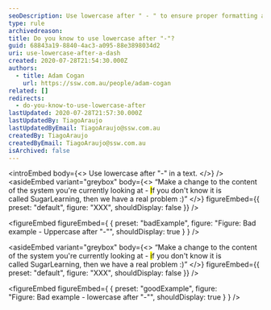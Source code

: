 ```yaml
---
seoDescription: Use lowercase after " - " to ensure proper formatting and readability.
type: rule
archivedreason:
title: Do you know to use lowercase after "-"?
guid: 68843a19-8840-4ac3-a095-88e3898034d2
uri: use-lowercase-after-a-dash
created: 2020-07-28T21:54:30.000Z
authors:
  - title: Adam Cogan
    url: https://ssw.com.au/people/adam-cogan
related: []
redirects:
  - do-you-know-to-use-lowercase-after
lastUpdated: 2020-07-28T21:57:30.000Z
lastUpdatedBy: TiagoAraujo
lastUpdatedByEmail: TiagoAraujo@ssw.com.au
createdBy: TiagoAraujo
createdByEmail: TiagoAraujo@ssw.com.au
isArchived: false
---
```


<introEmbed
  body={<>
Use lowercase after "-" in a text.
  </>}
/>
<asideEmbed
  variant="greybox"
  body={<>
    “Make a change to the content of the system you're currently looking at - <mark>I</mark>f you don't know it is called SugarLearning, then we have a real problem :)”
  </>}
  figureEmbed={{
    preset: "default",
    figure: "XXX",
    shouldDisplay: false
  }}
/>

<figureEmbed figureEmbed={ {
  preset: "badExample",
  figure: "Figure: Bad example - Uppercase after \"-\"",
  shouldDisplay: true
} } />


<asideEmbed
  variant="greybox"
  body={<>
    “Make a change to the content of the system you're currently looking at - <mark>i</mark>f you don't know it is called SugarLearning, then we have a real problem :)”
  </>}
  figureEmbed={{
    preset: "default",
    figure: "XXX",
    shouldDisplay: false
  }}
/>

<figureEmbed figureEmbed={ {
  preset: "goodExample",
  figure: "Figure: Bad example - lowercase after \"-\"",
  shouldDisplay: true
} } />
